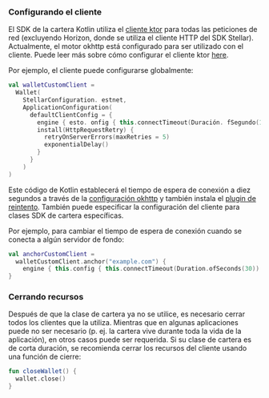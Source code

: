 
### Configurando el cliente

El SDK de la cartera Kotlin utiliza el [cliente ktor](https://ktor.io/docs/getting-started-ktor-client.html) para todas las peticiones de red (excluyendo Horizon, donde se utiliza el cliente HTTP del SDK Stellar). Actualmente, el motor okhttp está configurado para ser utilizado con el cliente. Puede leer más sobre cómo configurar el cliente ktor [here](https://ktor.io/docs/create-client.html#configure-client).

Por ejemplo, el cliente puede configurarse globalmente:

<CodeExample>

```kotlin
val walletCustomClient =
  Wallet(
    StellarConfiguration. estnet,
    ApplicationConfiguration(
      defaultClientConfig = {
        engine { esto. onfig { this.connectTimeout(Duración. fSegundo(10)) } }
        install(HttpRequestRetry) {
          retryOnServerErrors(maxRetries = 5)
          exponentialDelay()
        }
      }
    )
)
```

</CodeExample>

Este código de Kotlin establecerá el tiempo de espera de conexión a diez segundos a través de la [configuración okhttp](https://ktor.io/docs/http-client-engines.html#okhttp) y también instala el [plugin de reintento](https://ktor.io/docs/client-retry.html). También puede especificar la configuración del cliente para clases SDK de cartera específicas.

Por ejemplo, para cambiar el tiempo de espera de conexión cuando se conecta a algún servidor de fondo:

<CodeExample>

```kotlin
val anchorCustomClient =
  walletCustomClient.anchor("example.com") {
    engine { this.config { this.connectTimeout(Duration.ofSeconds(30)) } } }
}
```

</CodeExample>

### Cerrando recursos

Después de que la clase de cartera ya no se utilice, es necesario cerrar todos los clientes que la utiliza. Mientras que en algunas aplicaciones puede no ser necesario (p. ej. la cartera vive durante toda la vida de la aplicación), en otros casos puede ser requerida. Si su clase de cartera es de corta duración, se recomienda cerrar los recursos del cliente usando una función de cierre:

<CodeExample>

```kotlin
fun closeWallet() {
  wallet.close()
}
```

</CodeExample>
